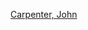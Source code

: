 {{Cat more|約翰·卡本特}}
{{Commons category|Films by John Carpenter}}

[[Category:美國導演電影|Carpenter, John]]